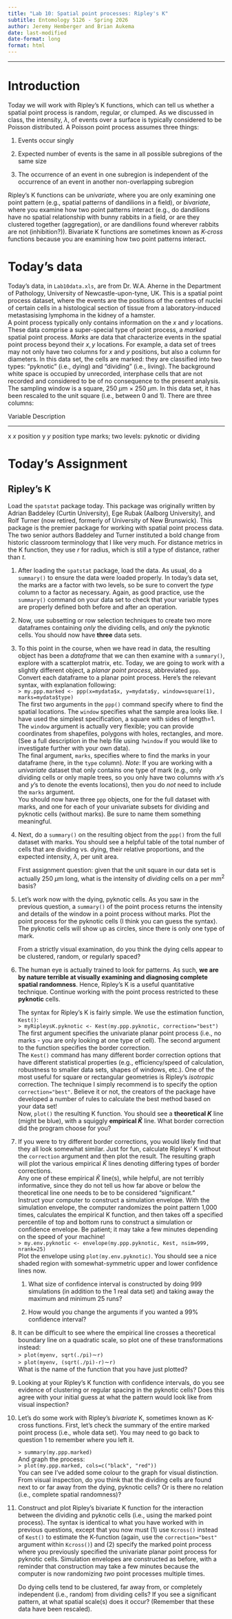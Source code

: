 ```yaml
---
title: "Lab 10: Spatial point processes: Ripley's K"
subtitle: Entomology 5126 - Spring 2026
author: Jeremy Hemberger and Brian Aukema
date: last-modified
date-format: long
format: html
---
```


---

# Introduction

Today we will work with Ripley's K functions, which can tell us whether
a spatial point process is random, regular, or clumped. As we discussed
in class, the intensity, $\lambda$, of events over a surface is
typically considered to be Poisson distributed. A Poisson point process
assumes three things:

1.  Events occur singly

2.  Expected number of events is the same in all possible subregions of
    the same size

3.  The occurrence of an event in one subregion is independent of the
    occurrence of an event in another non-overlapping subregion

Ripley's K functions can be *univariate*, where you are only examining
one point pattern (e.g., spatial patterns of dandilions in a field), or
*bivariate*, where you examine how two point patterns interact (e.g., do
dandilions have no spatial relationship with bunny rabbits in a field,
or are they clustered together (aggregation), or are dandilions found
wherever rabbits are not (inhibition?)). Bivariate K functions are
sometimes known as *K-cross* functions because you are examining how two
point patterns interact.

# Today's data

Today's data, in `Lab10data.xls`, are from Dr. W.A. Aherne in the
Department of Pathology, University of Newcastle-upon-tyne, UK. This is
a spatial point process dataset, where the events are the positions of
the centres of nuclei of certain cells in a histological section of
tissue from a laboratory-induced metastasising lymphoma in the kidney of
a hamster.\
A point process typically only contains information on the $x$ and $y$
locations. These data comprise a super-special type of point process, a
*marked* spatial point process. *Marks* are data that characterize
events in the spatial point process beyond their $x,y$ locations. For
example, a data set of trees may not only have two columns for $x$ and
$y$ positions, but also a column for diameters. In this data set, the
cells are marked: they are classified into two types: "pyknotic" (i.e.,
dying) and "dividing" (i.e., living). The background white space is
occupied by unrecorded, interphase cells that are not recorded and
considered to be of no consequence to the present analysis.\
The sampling window is a square, 250 $\mu$m $\times$ 250 $\mu$m. In this
data set, it has been rescaled to the unit square (i.e., between 0 and
1). There are three columns:

::: center
  Variable   Description

---------- -----------------------------------------

  x          $x$ position
  y          $y$ position
  type       marks; two levels: pyknotic or dividing
:::

# Today's Assignment

## Ripley's K

Load the `spatstat` package today. This package was originally written
by Adrian Baddeley (Curtin University), Ege Rubak (Aalborg University),
and Rolf Turner (now retired, formerly of University of New Brunswick).
This package is the premier package for working with spatial point
process data. The two senior authors Baddeley and Turner instituted a
bold change from historic classroom terminology that I like very much.
For distance metrics in the K function, they use $r$ for radius, which
is still a type of distance, rather than $t$.

1. After loading the `spatstat` package, load the data. As usual, do a
   `summary()` to ensure the data were loaded properly. In today's data
   set, the marks are a factor with two levels, so be sure to convert
   the *type* column to a factor as necessary. Again, as good practice,
   use the `summary()` command on your data set to check that your
   variable types are properly defined both before and after an
   operation.

2. Now, use subsetting or row selection techniques to create two more
   dataframes containing *only* the dividing cells, and *only* the
   pyknotic cells. You should now have **three** data sets.\

3. To this point in the course, when we have read in data, the
   resulting object has been a *dataframe* that we can then examine
   with a `summary()`, explore with a scatterplot matrix, etc. Today,
   we are going to work with a slightly different object, a *planar
   point process*, abbreviated `ppp`.\
   Convert each dataframe to a planar point process. Here's the
   relevant syntax, with explanation following:\
   `> my.ppp.marked <- ppp(x=mydata$x, y=mydata$y, window=square(1), marks=mydata$type)`\
   The first two arguments in the `ppp()` command specify where to find
   the spatial locations. The `window` specifies what the sample area
   looks like. I have used the simplest specification, a square with
   sides of length=1. The `window` argument is actually very flexible;
   you can provide coordinates from shapefiles, polygons with holes,
   rectangles, and more. (See a full description in the help file using
   `?window` if you would like to investigate further with your own
   data).\
   The final argument, `marks`, specifies where to find the marks in
   your dataframe (here, in the `type` column). *Note*: If you are
   working with a *univariate* dataset that only contains one type of
   mark (e.g., only dividing cells or only maple trees, so you only
   have two columns with *x*'s and *y*'s to denote the events
   locations), then you do *not* need to include the `marks` argument.\
   You should now have three `ppp` objects, one for the full dataset
   with marks, and one for each of your univariate subsets for dividing
   and pyknotic cells (without marks). Be sure to name them something
   meaningful.\

4. Next, do a `summary()` on the resulting object from the `ppp()` from
   the full dataset with marks. You should see a helpful table of the
   total number of cells that are dividing vs. dying, their relative
   proportions, and the expected intensity, $\lambda$, per unit area.

   First assignment question: given that the unit square in our data
   set is actually 250 $\mu$m long, what is the intensity of *dividing*
   cells on a per mm$^2$ basis?

5. Let's work now with the dying, pyknotic cells. As you saw in the
   previous question, a `summary()` of the point process returns the
   intensity and details of the window in a point process without
   marks. Plot the point process for the pyknotic cells (I think you
   can guess the syntax). The pyknotic cells will show up as circles,
   since there is only one type of mark.

   From a strictly visual examination, do you think the dying cells
   appear to be clustered, random, or regularly spaced?

6. The human eye is actually trained to look for patterns. As such,
   **we are by nature terrible at visually examining and diagnosing
   complete spatial randomness**. Hence, Ripley's K is a useful
   quantitative technique. Continue working with the point process
   restricted to these **pyknotic** cells.

   The syntax for Ripley's K is fairly simple. We use the estimation
   function, `Kest()`:\
   `> myRipleysK.pyknotic <- Kest(my.ppp.pyknotic, correction="best")`\
   The first argument specifies the univariate planar point process
   (i.e., no marks - you are only looking at one type of cell). The
   second argument to the function specifies the border correction.\
   The `Kest()` command has many different border correction options
   that have different statistical properties (e.g., efficiency/speed
   of calculation, robustness to smaller data sets, shapes of windows,
   etc.). One of the most useful for square or rectangular geometries
   is Ripley's *isotropic* correction. The technique I simply recommend
   is to specify the option `correction="best"`. Believe it or not, the
   creators of the package have developed a number of rules to
   calculate the best method based on your data set!\
   Now, `plot()` the resulting K function. You should see a
   **theoretical $K$** line (might be blue), with a squiggly
   **empirical $\hat{K}$** line. What border correction did the program
   choose for you?

7. If you were to try different border corrections, you would likely
   find that they all look somewhat similar. Just for fun, calculate
   Ripleys' K without the `correction` argument and then plot the
   result. The resulting graph will plot the various empirical
   $\hat{K}$ lines denoting differing types of border corrections.\
   Any one of these empirical $\hat{K}$ line(s), while helpful, are not
   terribly informative, since they do not tell us how far above or
   below the theoretical line one needs to be to be considered
   "significant."\
   Instruct your computer to construct a simulation envelope. With the
   simulation envelope, the computer randomizes the point pattern 1,000
   times, calculates the empirical K function, and then takes off a
   specified percentile of top and bottom runs to construct a
   simulation or confidence envelope. Be patient; it may take a few
   minutes depending on the speed of your machine!\
   `> my.env.pyknotic <- envelope(my.ppp.pyknotic, Kest, nsim=999, nrank=25)`\
   Plot the envelope using `plot(my.env.pyknotic)`. You should see a
   nice shaded region with somewhat-symmetric upper and lower
   confidence lines now.

   1.  What size of confidence interval is constructed by doing 999
       simulations (in addition to the 1 real data set) and taking away
       the maximum and minimum 25 runs?

   2.  How would you change the arguments if you wanted a 99%
       confidence interval?

8. It can be difficult to see where the empirical line crosses a
   theoretical boundary line on a quadratic scale, so plot one of these
   transformations instead:\
   `> plot(myenv, sqrt(./pi) `$\sim$` r)`\
   `> plot(myenv, (sqrt(./pi)-r) `$\sim$` r)`\
   What is the name of the function that you have just plotted?

9. Looking at your Ripley's K function with confidence intervals, do
   you see evidence of clustering or regular spacing in the pyknotic
   cells? Does this agree with your initial guess at what the pattern
   would look like from visual inspection?\

10. Let's do some work with Ripley's *bivariate* K, sometimes known as
    K-cross functions. First, let's check the summary of the entire
    marked point process (i.e., whole data set). You may need to go back
    to question 1 to remember where you left it.

    `> summary(my.ppp.marked)`\
    And graph the process:\
    `> plot(my.ppp.marked, cols=c("black", "red"))`\
    You can see I've added some colour to the graph for visual
    distinction. From visual inspection, do you think that the dividing
    cells are found next to or far away from the dying, pyknotic cells?
    Or is there no relation (i.e., complete spatial randomness)?

11. Construct and plot Ripley's bivariate K function for the interaction
    between the dividing and pyknotic cells (i.e., using the marked
    point process). The syntax is identical to what you have worked with
    in previous questions, except that you now must (1) use `Kcross()`
    instead of `Kest()` to estimate the K-function (again, use the
    `correction="best"` argument within `Kcross()`) and (2) specify the
    marked point process where you previously specified the univariate
    planar point process for pyknotic cells. Simulation envelopes are
    constructed as before, with a reminder that construction may take a
    few minutes because the computer is now randomizing *two* point
    processes multiple times.

    Do dying cells tend to be clustered, far away from, or completely
    independent (i.e., random) from dividing cells? If you see a
    significant pattern, at what spatial scale(s) does it occur?
    (Remember that these data have been rescaled).
